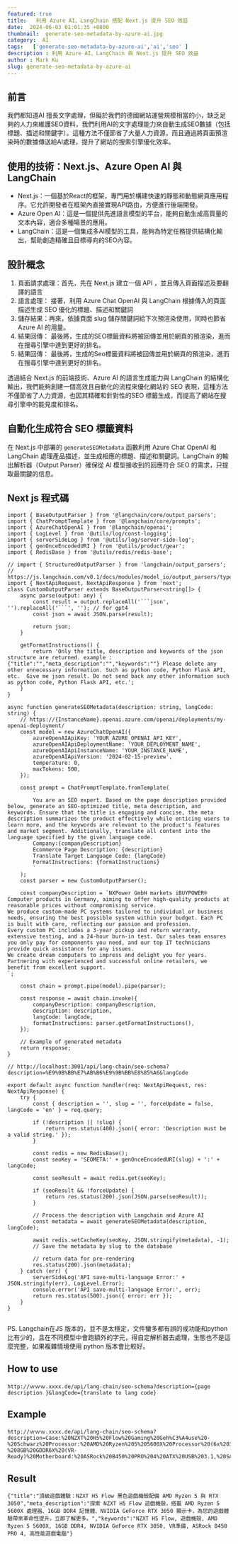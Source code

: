```yaml
---
featured: true
title:   利用 Azure AI、LangChain 搭配 Next.js 提升 SEO 效益
date:  2024-06-03 01:01:35 +0800
thumbnail:  generate-seo-metadata-by-azure-ai.jpg
category:  AI  
tags:   ['generate-seo-metadata-by-azure-ai','ai','seo' ]
description : 利用 Azure AI、LangChain 與 Next.js 提升 SEO 效益
author : Mark Ku
slug: generate-seo-metadata-by-azure-ai
---
```


## 前言
我們都知道AI 擅長文字處理，但礙於我們的德國網站運營規模相當的小，缺乏足夠的人力來維護SEO資料，我們利用AI的文字處理能力來自動生成SEO數據（包括標題、描述和關鍵字）。這種方法不僅節省了大量人力資源，而且通過將頁面預渲染時的數據傳送給AI處理，提升了網站的搜索引擎優化效率。

## 使用的技術：Next.js、Azure Open AI 與 LangChain

* Next.js：一個基於React的框架，專門用於構建快速的靜態和動態網頁應用程序。它允許開發者在框架內直接實現API路由，方便進行後端開發。
* Azure Open AI：這是一個提供先進語言模型的平台，能夠自動生成高質量的文本內容，適合多種場景的應用。
* LangChain：這是一個集成多AI模型的工具，能夠為特定任務提供結構化輸出，幫助創造精確且目標導向的SEO內容。

## 設計概念
1. 頁面請求處理：首先，先在 Next.js 建立一個 API ，並且傳入頁面描述及要翻譯的語言
2. 語言處理： 接著，利用 Azure Chat OpenAI 與 LangChain 根據傳入的頁面描述生成 SEO 優化的標題、描述和關鍵詞
3. 儲存結果：再來，依據頁面 slug 儲存關鍵詞給下次預渲染使用，同時也節省 Azure AI 的用量。
4. 結果回傳： 最後將，生成的SEO標籤資料將被回傳並用於網頁的預渲染，進而在搜尋引擎中達到更好的排名。
4. 結果回傳： 最後將，生成的Seo標籤資料將被回傳並用於網頁的預渲染，進而在搜尋引擎中達到更好的排名。

透過結合 Next.js 的前端技術、Azure AI 的語言生成能力與 LangChain 的結構化輸出，我們能夠創建一個高效且自動化的流程來優化網站的 SEO 表現，這種方法不僅節省了人力資源，也因其精確和針對性的SEO 標籤生成，而提高了網站在搜尋引擎中的能見度和排名。

## 自動化生成符合 SEO 標籤資料

在 Next.js 中部署的 `generateSEOMetadata` 函數利用 Azure Chat OpenAI 和 LangChain 處理產品描述，並生成相應的標題、描述和關鍵詞。LangChain 的輸出解析器（Output Parser）確保從 AI 模型接收到的回應符合 SEO 的需求，只提取最關鍵的信息。

## Next js 程式碼　
```
import { BaseOutputParser } from '@langchain/core/output_parsers';
import { ChatPromptTemplate } from '@langchain/core/prompts';
import { AzureChatOpenAI } from '@langchain/openai';
import { LogLevel } from '@utils/log/const-logging';
import { serverSideLog } from '@utils/log/server-side-log';
import { genOnceEncodedURI } from '@utils/product/gear';
import { RedisBase } from '@utils/redis/redis-base';

// import { StructuredOutputParser } from 'langchain/output_parsers';
// https://js.langchain.com/v0.1/docs/modules/model_io/output_parsers/types/structured/
import { NextApiRequest, NextApiResponse } from 'next';
class CustomOutputParser extends BaseOutputParser<string[]> {
    async parse(output: any) {
        const result = output.replaceAll('```json', '').replaceAll('```', ''); // for gpt4
        const json = await JSON.parse(result);

        return json;
    }

    getFormatInstructions() {
        return 'Only the title, description and keywords of the json structure are returned. example :{"title":"","meta_description":"","keywords":""} Please delete any other unnecessary information. Such as python code, Python Flask API, etc.  Give me json result. Do not send back any other information such as python code, Python Flask API, etc.';
    }
}

async function generateSEOMetadata(description: string, langCode: string) {
    // https://{InstanceName}.openai.azure.com/openai/deployments/my-openai-deployment/
    const model = new AzureChatOpenAI({
        azureOpenAIApiKey: 'YOUR_AZURE_OPENAI_API_KEY',
        azureOpenAIApiDeploymentName: 'YOUR_DEPLOYMENT_NAME',
        azureOpenAIApiInstanceName: 'YOUR_INSTANCE_NAME',
        azureOpenAIApiVersion: '2024-02-15-preview',
        temperature: 0,
        maxTokens: 500,
    });

    const prompt = ChatPromptTemplate.fromTemplate(
        `
        You are an SEO expert. Based on the page description provided below, generate an SEO-optimized title, meta description, and keywords. Ensure that the title is engaging and concise, the meta description summarizes the product effectively while enticing users to learn more, and the keywords are relevant to the product's features and market segment. Additionally, translate all content into the language specified by the given language code.
        Company:{companyDescription}
        Ecommerce Page Description: {description}
        Translate Target Language Code: {langCode}
        FormatInstructions: {formatInstructions}
        `
    );
    const parser = new CustomOutputParser();

    const companyDescription = `NXPower GmbH markets iBUYPOWER® Computer products in Germany, aiming to offer high-quality products at reasonable prices without compromising service.
We produce custom-made PC systems tailored to individual or business needs, ensuring the best possible system within your budget. Each PC is built with care, reflecting our passion and profession.
Every custom PC includes a 3-year pickup and return warranty, extensive testing, and a 24-hour burn-in test. Our sales team ensures you only pay for components you need, and our top IT technicians provide quick assistance for any issues.
We create dream computers to impress and delight you for years. Partnering with experienced and successful online retailers, we benefit from excellent support.
`;

    const chain = prompt.pipe(model).pipe(parser);

    const response = await chain.invoke({
        companyDescription: companyDescription,
        description: description,
        langCode: langCode,
        formatInstructions: parser.getFormatInstructions(),
    });

    // Example of generated metadata
    return response;
}

// http://localhost:3001/api/lang-chain/seo-schema?description=%E9%9B%BB%E7%AB%B6%E9%9B%BB%E8%85%A6&langCode

export default async function handler(req: NextApiRequest, res: NextApiResponse) {
    try {
        const { description = '', slug = '', forceUpdate = false, langCode = 'en' } = req.query;

        if (!description || !slug) {
            return res.status(400).json({ error: 'Description must be a valid string.' });
        }

        const redis = new RedisBase();
        const seoKey = 'SEOMETA:' + genOnceEncodedURI(slug) + ':' + langCode;

        const seoResult = await redis.get(seoKey);

        if (seoResult && !forceUpdate) {
            return res.status(200).json(JSON.parse(seoResult));
        }

        // Process the description with Langchain and Azure AI
        const metadata = await generateSEOMetadata(description, langCode);

        await redis.setCacheKey(seoKey, JSON.stringify(metadata), -1);
        // Save the metadata by slug to the database

        // return data for pre-rendering
        res.status(200).json(metadata);
    } catch (err) {
        serverSideLog('API save-multi-language Error:' + JSON.stringify(err), LogLevel.Error);
        console.error('API save-multi-language Error:', err);
        return res.status(500).json({ error: err });
    }
}


```

PS. Langchain在JS 版本的，並不是太穩定，文件蠻多都有誤的或功能和python 比有少的，且在不同模型中會跑額外的字元，得自定解析器去處理，生態也不是這麼完整，如果複雜情境使用 python 版本會比較好。  

## How to use
```
http://ｗｗｗ.xxxx.de/api/lang-chain/seo-schema?description={page description }&langCode={translate to lang code}
```

## Example
```
http://ｗｗｗ.xxxx.de/api/lang-chain/seo-schema?description=Case:%20NZXT%20H5%20Flow%20Gaming%20Geh%C3%A4use%20-%20Schwarz%20Processor:%20AMD%20Ryzen%205%205600X%20Processor%20(6x%203.7GHz/32MB%20L3%20Cache)%20Memory:%2016GB%20DDR4/3200MHz%20Memory(G.Skill%20,Corsair,Kingston)%20Storage:%20Video%20Card:%20NVIDIA%20GeForce%20RTX%203050%20-%208GB%20GDDR6X%20(VR-Ready)%20Motherboard:%20ASRock%20B450%20PRO%204%20ATX%20USB%203.1,%20SATA3,%201x%20M.2&langCode=tw
```

## Result 
```
{"title":"頂級遊戲體驗：NZXT H5 Flow 黑色遊戲機殼配備 AMD Ryzen 5 與 RTX 3050","meta_description":"探索 NZXT H5 Flow 遊戲機殼，搭載 AMD Ryzen 5 5600X 處理器、16GB DDR4 記憶體、NVIDIA GeForce RTX 3050 顯示卡，為您的遊戲體驗帶來革命性提升。立即了解更多。","keywords":"NZXT H5 Flow, 遊戲機殼, AMD Ryzen 5 5600X, 16GB DDR4, NVIDIA GeForce RTX 3050, VR準備, ASRock B450 PRO 4, 高性能遊戲電腦"}
```
